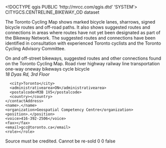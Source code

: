 <!DOCTYPE qgis PUBLIC 'http://mrcc.com/qgis.dtd' 'SYSTEM'>
<qgis version="3.20.2-Odense">
  <identifier>CITYGCS.CENTRELINE_BIKEWAY_OD</identifier>
  <parentidentifier></parentidentifier>
  <language></language>
  <type>dataset</type>
  <title>CITYGCS.CENTRELINE_BIKEWAY_OD</title>
  <abstract>The Toronto Cycling Map shows marked bicycle lanes, sharrows, signed bicycle routes and off-road paths. It also shows suggested routes and connections in areas where routes have not yet been designated as part of the Bikeway Network. The suggested routes and connections have been identified in consultation with experienced Toronto cyclists and the Toronto Cycling Advisory Committee.

On and off-street bikeways, suggested routes and other connections found on the Toronto Cycling Map.</abstract>
  <keywords vocabulary="gmd:topicCategory">
    <keyword>Road</keyword>
    <keyword>river</keyword>
    <keyword>highway</keyword>
    <keyword>railway</keyword>
    <keyword>line</keyword>
    <keyword>transportation</keyword>
    <keyword>one-way</keyword>
    <keyword>oneway</keyword>
    <keyword>bikeways</keyword>
    <keyword>cycle</keyword>
    <keyword>bicycle</keyword>
  </keywords>
  <contact>
    <contactAddress>
      <type></type>
      <address>18 Dyas Rd,  3rd Floor</address>
      <city>Toronto</city>
      <administrativearea>ON</administrativearea>
      <postalcode>M3B 1V5</postalcode>
      <country></country>
    </contactAddress>
    <name>.</name>
    <organization>Geospatial Competency Centre</organization>
    <position>.</position>
    <voice>416-392-2506</voice>
    <fax></fax>
    <email>gcc@toronto.ca</email>
    <role></role>
  </contact>
  <links/>
  <fees></fees>
  <constraints type="Limitations of use">Source must be credited. Cannot be re-sold</constraints>
  <encoding></encoding>
  <crs>
    <spatialrefsys>
      <wkt></wkt>
      <proj4></proj4>
      <srsid>0</srsid>
      <srid>0</srid>
      <authid></authid>
      <description></description>
      <projectionacronym></projectionacronym>
      <ellipsoidacronym></ellipsoidacronym>
      <geographicflag>false</geographicflag>
    </spatialrefsys>
  </crs>
  <extent>
    <spatial minx="-82" maxx="-77.79999999999999716" maxy="45.20000000000000284" maxz="0" miny="42" dimensions="2" crs="EPSG:4326" minz="0"/>
    <temporal>
      <period>
        <start></start>
        <end></end>
      </period>
    </temporal>
  </extent>
</qgis>
